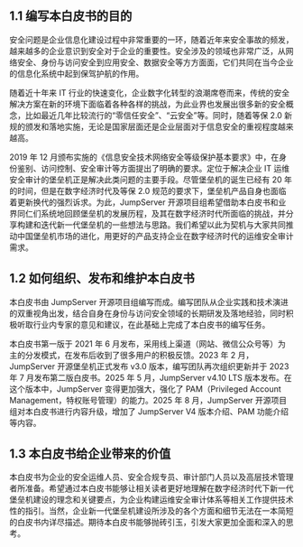 ## 1.1 编写本白皮书的目的

安全问题是企业信息化建设过程中非常重要的一环，随着近年来安全事故的频发，越来越多的企业意识到安全对于企业的重要性。安全涉及的领域也非常广泛，从网络安全、身份与访问安全到应用安全、数据安全等方方面面，它们共同在当今企业的信息化系统中起到保驾护航的作用。

随着近十年来 IT 行业的快速变化，企业数字化转型的浪潮席卷而来，传统的安全解决方案在新的环境下面临着各种各样的挑战，为此业界也发展出很多新的安全概念，比如最近几年比较流行的“零信任安全”、“云安全”等。同时，随着等保 2.0 新规的颁发和落地实施，无论是国家层面还是企业层面对于信息安全的重视程度越来越高。

2019 年 12 月颁布实施的《信息安全技术网络安全等级保护基本要求》中，在身份鉴别、访问控制、安全审计等方面提出了明确的要求。定位于解决企业 IT 运维安全审计的堡垒机正是解决此类问题的主要手段。尽管堡垒机的诞生已经有 20 年的时间，但是在数字经济时代及等保 2.0 规范的要求下，堡垒机产品自身也面临着更新换代的强烈诉求。为此，JumpServer 开源项目组希望借助本白皮书和业界同仁们系统地回顾堡垒机的发展历程，及其在数字经济时代所面临的挑战，并分享构建和迭代新一代堡垒机的一些想法与思路。我们希望以此为契机与大家共同推动中国堡垒机市场的进化，用更好的产品支持企业在数字经济时代的运维安全审计需求。

## 1.2 如何组织、发布和维护本白皮书

本白皮书由 JumpServer 开源项目组编写而成。编写团队从企业实践和技术演进的双重视角出发，结合自身在身份与访问安全领域的长期研发及落地经验，同时积极听取行业内专家的意见和建议，在此基础上完成了本白皮书的编写任务。

本白皮书第一版于 2021 年 6 月发布，采用线上渠道（网站、微信公众号等）为主的分发模式，在发布后收到了很多用户的积极反馈。2023 年 2 月，JumpServer 开源堡垒机正式发布 v3.0 版本，编写团队再次组织更新并于 2023 年 7 月发布第二版白皮书。2025 年 5 月，JumpServer v4.10 LTS 版本发布。在这个版本中，JumpServer 变得更加强大，强化了 PAM（Privileged Account Management，特权账号管理）的能力。2025 年 8 月，JumpServer 开源项目组对本白皮书进行内容升级，增加了 JumpServer V4 版本介绍、PAM 功能介绍等内容。

## 1.3 本白皮书给企业带来的价值

本白皮书为企业的安全运维人员、安全合规专员、审计部门人员以及高层技术管理者所准备。希望通过本白皮书能够让相关读者更好地理解在数字经济时代下新一代堡垒机建设的理念和关键要点，为企业构建运维安全审计体系等相关工作提供技术性的指引。当然，企业新一代堡垒机建设所涉及的各个方面和细节无法在一本简短的白皮书内详尽描述。期待本白皮书能够抛砖引玉，引发大家更加全面和深入的思考。
